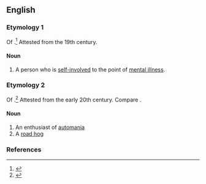 ==English==

===Etymology 1===
Of {{affix|en|auto-|-maniac|t1=oneself|t2=one who experiences obsession}}.<ref>{{R:OED Online|entry=automaniac|pos=''n.''{{sup|1}}|noformat=1|id=277100|date=March 2018}}</ref> Attested from the 19th century.

====Noun====
{{en-noun}}

# A person who is [[self-involved]] to the point of [[mental illness]].

===Etymology 2===
Of {{affix|en|auto|-maniac|t1=automobile|t2=obsession}}.<ref>{{R:OED Online|entry=automaniac|pos=''n.''{{sup|2}}|noformat=1|id=310218|date=March 2018}}</ref> Attested from the early 20th century. Compare {{m|en|automania}}.

====Noun====
{{en-noun}}

# An enthusiast of [[automania]]
# A [[road hog]]

===References===
<references/>